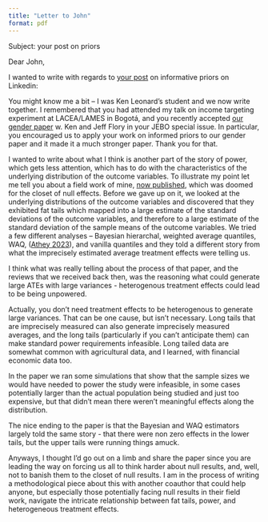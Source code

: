 ```yaml
---
title: "Letter to John"
format: pdf
---
```


Subject: your post on priors

Dear John, 

I wanted to write with regards to [your post](https://www.linkedin.com/posts/johnalist_how-can-we-make-experimental-research-results-activity-7173682763768774657-IhH4/) on informative priors on Linkedin:


You might know me a bit – I was Ken Leonard’s student and we now write together.  I remembered that you had attended my talk on income targeting experiment at LACEA/LAMES in Bogotá, and you recently accepted [our gender paper](https://www.sciencedirect.com/science/article/pii/S0167268123003773) w. Ken and Jeff Flory in your JEBO special issue. In particular, you encouraged us to apply your work on informed priors to our gender paper and it made it a much stronger paper. Thank you for that. 

I wanted to write about what I think is another part of the story of power, which gets less attention, which has to do with the characteristics of the underlying distribution of the  outcome variables. To illustrate my point let me tell you about a field work of mine, [now published](https://www.sciencedirect.com/science/article/pii/S0304387824000166?via%3Dihub), which was doomed for the closet of null effects. Before we gave up on it, we looked at the underlying distributions of the outcome variables and discovered that they exhibited fat tails which mapped into a large estimate of the standard deviations of the outcome variables, and therefore to a large estimate of the standard deviation of the sample means of the outcome variables. We tried a few different analyses – Bayesian hierarchal, weighted average quantiles, WAQ, ([Athey 2023](https://academic.oup.com/jrsssb/article/85/5/1615/7226451)), and vanilla quantiles and they told a different story from what the imprecisely estimated average treatment effects were telling us.

::: {.callout-caution}
I think what was really telling about the process of that paper, and the reviews that we received back then, was the reasoning what could generate large ATEs with large variances - heterogenous treatment effects could lead to be being unpowered. 


Actually, you don’t need treatment effects to be heterogenous to generate large variances. That can be one cause, but isn’t necessary. Long tails that are imprecisely measured can also generate imprecisely measured averages, and the long tails (particularly if you can’t anticipate them) can make standard power requirements infeasible. Long tailed data are somewhat common with agricultural data, and I learned, with financial economic data too. 
:::

In the paper we ran some simulations that show that the sample sizes we would have needed to power the study were infeasible, in some cases potentially larger than the actual population being studied and just too expensive, but that didn’t mean there weren’t meaningful effects along the distribution. 

The nice ending to the paper is that the Bayesian and WAQ estimators largely told the same story - that there were non zero effects in the lower tails, but the upper tails were running things amuck. 

Anyways, I thought I’d go out on a limb and share the paper since you are leading the way on forcing us all to think harder about null results, and, well, not to banish them to the closet of null results. I am in the process of writing a methodological piece about this with another coauthor that could help anyone, but especially those potentially facing null results in their field work, navigate the intricate relationship between fat tails, power, and heterogeneous treatment effects.
